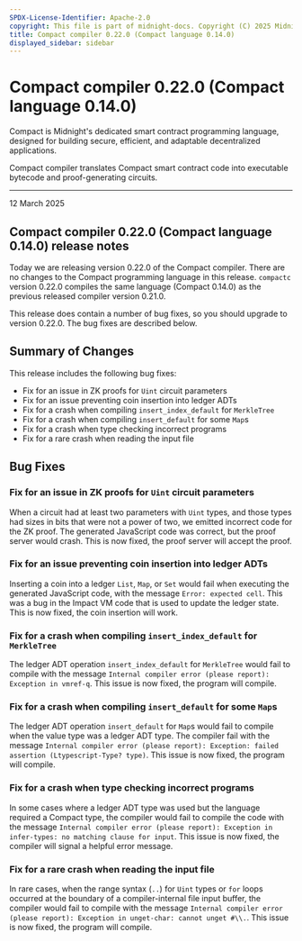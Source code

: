 ```yaml
---
SPDX-License-Identifier: Apache-2.0
copyright: This file is part of midnight-docs. Copyright (C) 2025 Midnight Foundation. Licensed under the Apache License, Version 2.0 (the "License"); You may not use this file except in compliance with the License. You may obtain a copy of the License at http://www.apache.org/licenses/LICENSE-2.0 Unless required by applicable law or agreed to in writing, software distributed under the License is distributed on an "AS IS" BASIS, WITHOUT WARRANTIES OR CONDITIONS OF ANY KIND, either express or implied. See the License for the specific language governing permissions and limitations under the License.
title: Compact compiler 0.22.0 (Compact language 0.14.0)
displayed_sidebar: sidebar
---
```


# Compact compiler 0.22.0 (Compact language 0.14.0)

Compact is Midnight's dedicated smart contract programming language, designed for building secure, efficient, and adaptable decentralized applications.

Compact compiler translates Compact smart contract code into executable bytecode and proof-generating circuits.

---

<div 
  style={{
    marginTop: '0',
    fontSize: '1rem',
    fontWeight: 'normal',
    marginBottom: '0.5rem'
  }}
>
  12 March 2025
</div>

## Compact compiler 0.22.0 (Compact language 0.14.0) release notes

Today we are releasing version 0.22.0 of the Compact compiler.  There are no
changes to the Compact programming language in this release.  `compactc` version
0.22.0 compiles the same language (Compact 0.14.0) as the previous released
compiler version 0.21.0.

This release does contain a number of bug fixes, so you should upgrade to
version 0.22.0.  The bug fixes are described below.


## Summary of Changes

This release includes the following bug fixes:

- Fix for an issue in ZK proofs for `Uint` circuit parameters
- Fix for an issue preventing coin insertion into ledger ADTs
- Fix for a crash when compiling `insert_index_default` for `MerkleTree`
- Fix for a crash when compiling `insert_default` for some `Map`s
- Fix for a crash when type checking incorrect programs
- Fix for a rare crash when reading the input file


## Bug Fixes

### Fix for an issue in ZK proofs for `Uint` circuit parameters

When a circuit had at least two parameters with `Uint` types, and those types
had sizes in bits that were not a power of two, we emitted incorrect code for
the ZK proof.  The generated JavaScript code was correct, but the proof server
would crash.  This is now fixed, the proof server will accept the proof.

### Fix for an issue preventing coin insertion into ledger ADTs

Inserting a coin into a ledger `List`, `Map`, or `Set` would fail when executing
the generated JavaScript code, with the message `Error: expected cell`.  This
was a bug in the Impact VM code that is used to update the ledger state.  This
is now fixed, the coin insertion will work.

### Fix for a crash when compiling `insert_index_default` for `MerkleTree`

The ledger ADT operation `insert_index_default` for `MerkleTree` would fail to
compile with the message `Internal compiler error (please report): Exception in
vmref-q`.  This issue is now fixed, the program will compile.

### Fix for a crash when compiling `insert_default` for some `Map`s

The ledger ADT operation `insert_default` for `Map`s would fail to compile when
the value type was a ledger ADT type.  The compiler fail with the message
`Internal compiler error (please report): Exception: failed assertion
(Ltypescript-Type? type)`. This issue is now fixed, the program will compile.

### Fix for a crash when type checking incorrect programs

In some cases where a ledger ADT type was used but the language required a
Compact type, the compiler would fail to compile the code with the message
`Internal compiler error (please report): Exception in infer-types: no matching
clause for input`.  This issue is now fixed, the compiler will signal a helpful
error message.

### Fix for a rare crash when reading the input file

In rare cases, when the range syntax (`..`) for `Uint` types or `for` loops
occurred at the boundary of a compiler-internal file input buffer, the compiler
would fail to compile with the message `Internal compiler error (please report):
Exception in unget-char: cannot unget #\\.`.  This issue is now fixed, the
program will compile.
